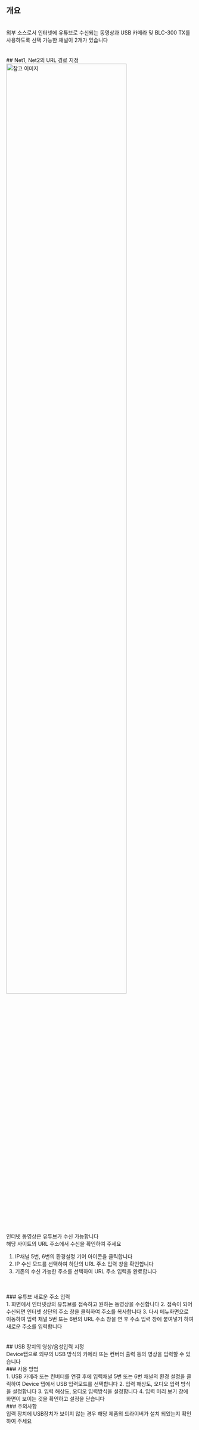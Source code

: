 ## 개요
<br/>
외부 소스로서 인터넷에 유튜브로 수신되는 동영상과 USB 카메라 및 BLC-300 TX를 사용하도록 선택 가능한 채널이 2개가 있습니다
<br/>
<br/>
<br/>
## Net1, Net2의 URL 경로 지정
<br/>
<img src="/assets/gear/NET/NET.png" alt="참고 이미지" width="80%" height="auto" />
<br/>
<br/>
인터넷 동영상은 유튜브가 수신 가능합니다
<br/>
해당 사이트의 URL 주소에서 수신을 확인하여 주세요

1. IP채널 5번, 6번의 환경설정 기어 아이콘을 클릭합니다
2. IP 수신 모드를 선택하여 하단의 URL 주소 입력 창을 확인합니다
3. 기존의 수신 가능한 주소를 선택하여 URL 주소 입력을 완료합니다
<br/>
<br/>
### 유튜브 새로운 주소 입력
<br/>
1. 화면에서 인터넷상의 유튜브를 접속하고 원하는 동영상을 수신합니다
2. 접속이 되어 수신되면 인터넷 상단의 주소 창을 클릭하여 주소를 복사합니다
3. 다시 메뉴화면으로 이동하여 입력 채널 5번 또는 6번의 URL 주소 창을 연 후 주소 입력 창에 붙여넣기 하여 새로운 주소를 입력합니다
<br/>
<br/>
<br/>
## USB 장치의 영상/음성입력 지정
<br/>
Device탭으로 외부의 USB 방식의 카메라 또는 컨버터 출력 등의 영상을 입력할 수 있습니다
<br/>
### 사용 방법
<br/>
1. USB 카메라 또는 컨버터를 연결 후에 입력채널 5번 또는 6번 채널의 환경 설정을 클릭하여 Device 탭에서 USB 입력모드를 선택합니다
2. 입력 해상도, 오디오 입력 방식을 설정합니다
3. 입력 해상도, 오디오 입력방식을 설정합니다
4. 입력 미리 보기 창에 화면이 보이는 것을 확인하고 설정을 닫습니다
<br/>
### 주의사항
<br/>
입력 장치에 USB장치가 보이지 않는 경우 해당 제품의 드라이버가 설치 되었는지 확인하여 주세요
<br/>
<br/>
<br/>